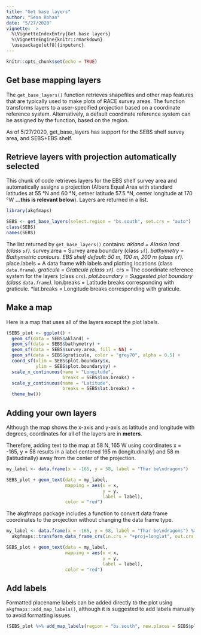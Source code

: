 ```yaml
---
title: "Get base layers"
author: "Sean Rohan"
date: "5/27/2020"
vignette:  >
  %\VignetteIndexEntry{Get base layers}
  %\VignetteEngine{knitr::rmarkdown}
  \usepackage[utf8]{inputenc}
---
```


```r
knitr::opts_chunk$set(echo = TRUE)
```

## Get base mapping layers

The `get_base_layers()` function retrieves shapefiles and other map features that are typically used to make plots of RACE survey areas. The function transforms layers to a user-specified projection based on a coordinate reference system. Alternatively, a default coordinate reference system can be assigned by the function, based on the region.

As of 5/27/2020, get_base_layers has support for the SEBS shelf survey area, and SEBS+EBS shelf.

## Retrieve layers with projection automatically selected

This chunk of code retrieves layers for the EBS shelf survey area and automatically assigns a projection (Albers Equal Area with standard latitudes at 55 °N and 60 °N, cetner latitude 57.5 °N, center longitude at 170 °W **...this is relevant below**). Layers are returned in a list.
```r
library(akgfmaps)

SEBS <- get_base_layers(select.region = "bs.south", set.crs = "auto")
class(SEBS)
names(SEBS)

```

The list returned by `get_base_layers()` contains:
*akland = Alaska land (class `sf`).
*survey.area = Survey area boundary (class `sf`).
*bathymetry = Bathymetric contours. EBS shelf default: 50 m, 100 m, 200 m (class `sf`).
*place.labels = A data frame with labels and plotting locations (class `data.frame`).
*graticule = Graticule (class `sf`).
*crs = The coordinate reference system for the layers (class `crs`).
*plot.boundary = Suggested plot boundary (class `data.frame`).
*lon.breaks = Latitude breaks corresponding with graticule.
*lat.breaks = Longitude breaks corresponding with graticule.

## Make a map

Here is a map that uses all of the layers except the plot labels.

```r

(SEBS_plot <- ggplot() +
  geom_sf(data = SEBS$akland) +
  geom_sf(data = SEBS$bathymetry) +
  geom_sf(data = SEBS$survey.area, fill = NA) +
  geom_sf(data = SEBS$graticule, color = "grey70", alpha = 0.5) +
  coord_sf(xlim = SEBS$plot.boundary$x, 
           ylim = SEBS$plot.boundary$y) +
  scale_x_continuous(name = "Longitude", 
                     breaks = SEBS$lon.breaks) + 
  scale_y_continuous(name = "Latitude", 
                     breaks = SEBS$lat.breaks) + 
  theme_bw())

```

## Adding your own layers

Although the map shows the x-axis and y-axis as latitude and longitude with degrees, coordinates for all of the layers are in **meters**.

Therefore, adding text to the map at 58 N, 165 W using coordinates x = -165, y = 58 results in a label centered 165 m (longitudinally) and 58 m (latitudinally) away from the center of the projection.

```r
my_label <- data.frame(x = -165, y = 58, label = "Thar be\ndragons")

SEBS_plot + geom_text(data = my_label, 
                      mapping = aes(x = x, 
                                    y = y, 
                                    label = label), 
                      color = "red")

```

The akgfmaps package includes a function to convert data frame coordinates to the projection without changing the data frame type.

```r
my_label <- data.frame(x = -165, y = 58, label = "Thar be\ndragons") %>% 
  akgfmaps::transform_data_frame_crs(in.crs = "+proj=longlat", out.crs = SEBS$crs)

SEBS_plot + geom_text(data = my_label, 
                      mapping = aes(x = x, 
                                    y = y, 
                                    label = label), 
                      color = "red")

```

## Add labels

Formatted placename labels can be added directly to the plot using `akgfmaps::add_map_labels()`, although it is suggested to add labels manually to avoid formatting issues.

```r
(SEBS_plot %>% add_map_labels(region = "bs.south", new.places = SEBS$place.labels))

```